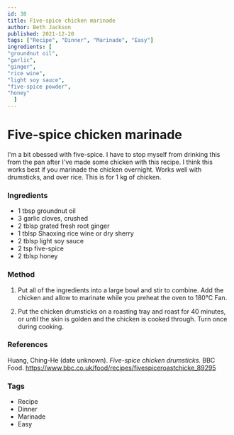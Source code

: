 ```yaml
---
id: 38
title: Five-spice chicken marinade
author: Beth Jackson
published: 2021-12-20
tags: ["Recipe", "Dinner", "Marinade", "Easy"]
ingredients: [
"groundnut oil",
"garlic",
"ginger",
"rice wine",
"light soy sauce",
"five-spice powder",
"honey"
  ]
---
```


# Five-spice chicken marinade

<BlogTextWrapper>

I'm a bit obessed with five-spice. I have to stop myself from drinking this from the pan after I've made some chicken with this recipe. I think this works best if you marinade the chicken overnight. Works well with drumsticks, and over rice. This is for 1 kg of chicken.

</BlogTextWrapper>

<BlogTextWrapper>

### Ingredients

- 1 tbsp groundnut oil
- 3 garlic cloves, crushed
- 2 tblsp grated fresh root ginger
- 1 tblsp Shaoxing rice wine or dry sherry
- 2 tblsp light soy sauce
- 2 tsp five-spice
- 2 tblsp honey

</BlogTextWrapper>

<BlogTextWrapper>

### Method

1. Put all of the ingredients into a large bowl and stir to combine. Add the chicken and allow to marinate while you preheat the oven to 180°C Fan.

2. Put the chicken drumsticks on a roasting tray and roast for 40 minutes, or until the skin is golden and the chicken is cooked through. Turn once during cooking.

<Timer inputHours={0} inputMinutes={40} inputSeconds={0} />

</BlogTextWrapper>

<BlogTextWrapper>

### References

Huang, Ching-He (date unknown). _Five-spice chicken drumsticks._ BBC Food. https://www.bbc.co.uk/food/recipes/fivespiceroastchicke_89295

</BlogTextWrapper>

<BlogTextWrapper>

### Tags

- Recipe
- Dinner
- Marinade
- Easy

</BlogTextWrapper>
